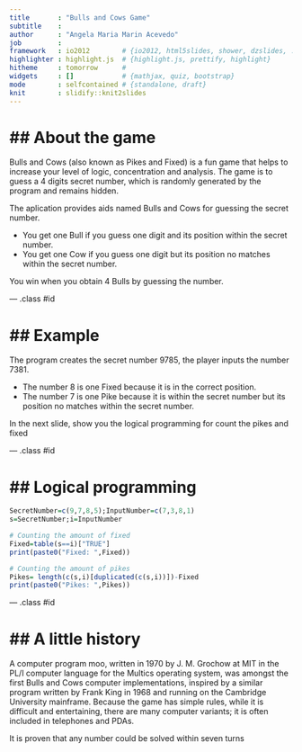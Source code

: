 ```yaml
---
title       : "Bulls and Cows Game"
subtitle    : 
author      : "Angela Maria Marin Acevedo"
job         : 
framework   : io2012        # {io2012, html5slides, shower, dzslides, ...}
highlighter : highlight.js  # {highlight.js, prettify, highlight}
hitheme     : tomorrow      # 
widgets     : []            # {mathjax, quiz, bootstrap}
mode        : selfcontained # {standalone, draft}
knit        : slidify::knit2slides
---
```


## About the game
========================================================

Bulls and Cows (also known as Pikes and Fixed) is a fun game that helps to increase your level of logic, concentration and analysis. The game is to guess a 4 digits secret number, which is randomly generated by the program and remains hidden. 

The aplication provides aids named Bulls and Cows for guessing the secret number.

- You get one Bull if you guess one digit and its position within the secret number.
- You get one Cow if you guess one digit but its position no matches within the secret number.

You win when you obtain 4 Bulls by guessing the number.

--- .class #id 

## Example
========================================================

The program creates the secret number 9785, the player inputs the number 7381.

- The number 8 is one Fixed because it is in the correct position.
- The number 7 is one Pike because it is within the secret number but its position no matches within the secret number.

In the next slide, show you the logical programming for count the pikes and fixed

--- .class #id 

## Logical programming
========================================================

```r
SecretNumber=c(9,7,8,5);InputNumber=c(7,3,8,1)
s=SecretNumber;i=InputNumber

# Counting the amount of fixed
Fixed=table(s==i)["TRUE"]
print(paste0("Fixed: ",Fixed))

# Counting the amount of pikes
Pikes= length(c(s,i)[duplicated(c(s,i))])-Fixed
print(paste0("Pikes: ",Pikes))

```

--- .class #id 

## A little history 
========================================================

A computer program moo, written in 1970 by J. M. Grochow at MIT in the PL/I computer language for the Multics operating system, was amongst the first Bulls and Cows computer implementations, inspired by a similar program written by Frank King in 1968 and running on the Cambridge University mainframe. Because the game has simple rules, while it is difficult and entertaining, there are many computer variants; it is often included in telephones and PDAs.

It is proven that any number could be solved within seven turns
